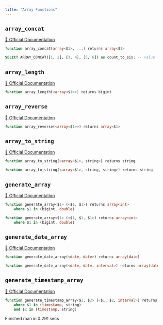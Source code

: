 ```yaml
---
title: "Array Functions"
---
```


## `array_concat`
[🔗 Official Documentation](https://cloud.google.com/bigquery/docs/reference/standard-sql/array_functions#array_concat)

```sql
function array_concat(array<$1>, ...) returns array<$1>
```


```sql example.sql
SELECT ARRAY_CONCAT([1, 2], [3, 4], [5, 6]) as count_to_six; -- value '[1,2,3,4,5,6]' 
```
## `array_length`
[🔗 Official Documentation](https://cloud.google.com/bigquery/docs/reference/standard-sql/array_functions#array_length)

```sql
function array_length(<array<$1>>) returns bigint
```


## `array_reverse`
[🔗 Official Documentation](https://cloud.google.com/bigquery/docs/reference/standard-sql/array_functions#array_reverse)

```sql
function array_reverse(<array<$1>>) returns array<$1>
```


## `array_to_string`
[🔗 Official Documentation](https://cloud.google.com/bigquery/docs/reference/standard-sql/array_functions#array_to_string)

```sql
function array_to_string(<array<$1>, string>) returns string
```


```sql
function array_to_string(<array<$1>, string, string>) returns string
```


## `generate_array`
[🔗 Official Documentation](https://cloud.google.com/bigquery/docs/reference/standard-sql/array_functions#generate_array)

```sql
function generate_array<$1> (<$1, $1>) returns array<int>
	where $1 in (bigint, double)
```


```sql
function generate_array<$1> (<$1, $1, $1>) returns array<int>
	where $1 in (bigint, double)
```


## `generate_date_array`
[🔗 Official Documentation](https://cloud.google.com/bigquery/docs/reference/standard-sql/array_functions#generate_date_array)

```sql
function generate_date_array(<date, date>) returns array[date]
```


```sql
function generate_date_array(<date, date, interval>) returns array[date]
```


## `generate_timestamp_array`
[🔗 Official Documentation](https://cloud.google.com/bigquery/docs/reference/standard-sql/array_functions#generate_timestamp_array)

```sql
function generate_timestamp_array<$1, $2> (<$1, $2, interval>) returns array<timestamp>
	where $1 in (timestamp, string)
	and $2 in (timestamp, string)
```


   Finished man in 0.291 secs

